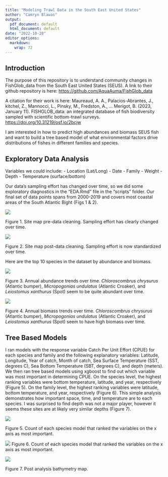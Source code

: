 ```yaml
---
title: "Modeling Trawl Data in the South East United States"
author: "Camryn Blawas"
output:
  pdf_document: default
  html_document: default
date: "2022-10-28"
editor_options: 
  markdown: 
    wrap: 72
---
```


## Introduction

The purpose of this repository is to understand community changes in
FishGlob_data from the South East United States (SEUS). A link to their
github repository is here: <https://github.com/AquaAuma/FishGlob_data>

A citation for their work is here: Maureaud, A. A., Palacios-Abrantes,
J., kitchel, Z., Mannocci, L., Pinsky, M., Fredston, A., ... Merigot, B.
(2023, January 11). FISHGLOB_data: an integrated database of fish
biodiversity sampled with scientific bottom-trawl surveys.
<https://doi.org/10.31219/osf.io/2bcjw>

I am interested in how to predict high abundances and biomass SEUS fish
and want to build a tree based model of what environmental factors drive
distributions of fishes in different families and species.

## Exploratory Data Analysis

Variables we could include: - Location (Lat/Long) - Date - Family -
Weight - Depth - Temperature (surface/bottom)

Our data's sampling effort has changed over time, so we did some
exploratory diagnostics in the "EDA.Rmd" file in the "scripts" folder.
Our final set of data points spans from 2000-2019 and covers most
coastal areas of the South Atlantic Bight (Figs 1 & 2).

![](figures/PreCleanedSamplingEffortby5yrs.png)

Figure 1. Site map pre-data cleaning. Sampling effort has clearly
changed over time.

![](figures/PostCleanedSamplingEffortby5yrs.png)

Figure 2. Site map post-data cleaning. Sampling effort is now
standardized over time.

Here are the top 10 species in the dataset by abundance and biomass.

![](figures/AbundanceTrendsTop10.png)

Figure 3. Annual abundance trends over time. *Chloroscombrus chrysurus*
(Atlantic bumper), *Micropogonias undulatus* (Atlantic Croaker), and
*Leiostomus xanthurus* (Spot) seem to be quite abundant over time.

![](figures/BiomassTrendsTop10.png)

Figure 4. Annual biomass trends over time. *Chloroscombrus chrysurus*
(Atlantic bumper), *Micropogonias undulatus* (Atlantic Croaker), and
*Leiostomus xanthurus* (Spot) seem to have high biomass over time.

## Tree Based Models

I ran models with the response variable Catch Per Unit Effort (CPUE) for
each species and family and the following explanatory variables:
Latitude, Longitude, Year of catch, Month of catch, Sea Surface
Temperature (SST, degrees C), Sea Bottom Temperature (SBT, degrees C),
and depth (meters). We then ran tree based models using xgboost to find
out which variable was most important in determining CPUE. On the
species level, the highest ranking variables were bottom temperature,
latitude, and year, respectively (Figure 5). On the family level, the
highest ranking variables were latitude, bottom temperature, and year,
respectively (Figure 6). This simple analysis demonstrates how important
space, time, and temperature are to each species. I was surprised to
find depth was not a major player, however it seems these sites are at
likely very similar depths (Figure 7).

![](figures/SpeciesCountofVariableImportance.png)

Figure 5. Count of each species model that ranked the variables on the x
axis as most important.

![](figures/FamilyCountofVariableImportance.png) Figure 6. Count of each
species model that ranked the variables on the x axis as most important.

![](figures/BathymetryMap.png)

Figure 7. Post analysis bathymetry map.
